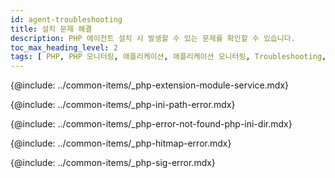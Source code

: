 ```yaml
---
id: agent-troubleshooting
title: 설치 문제 해결
description: PHP 에이전트 설치 시 발생할 수 있는 문제를 확인할 수 있습니다.
toc_max_heading_level: 2
tags: [ PHP, PHP 모니터링, 애플리케이션, 애플리케이션 모니터링, Troubleshooting, 문제 해결 ]
---
```


{@include: ../common-items/_php-extension-module-service.mdx}

{@include: ../common-items/_php-ini-path-error.mdx}

{@include: ../common-items/_php-error-not-found-php-ini-dir.mdx}

{@include: ../common-items/_php-hitmap-error.mdx}

{@include: ../common-items/_php-sig-error.mdx}  
